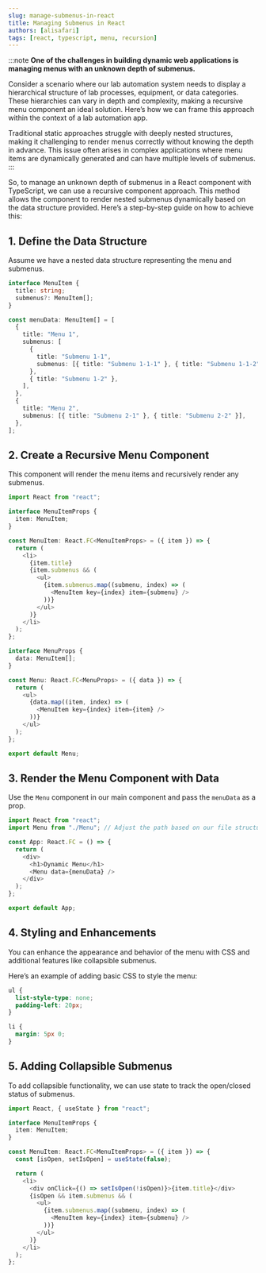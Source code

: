 ```yaml
---
slug: manage-submenus-in-react
title: Managing Submenus in React
authors: [alisafari]
tags: [react, typescript, menu, recursion]
---
```


:::note
**One of the challenges in building dynamic web applications is managing menus with an unknown depth of submenus.**

  Consider a scenario where our lab automation system needs to display a hierarchical structure of lab processes, equipment, or data categories. These hierarchies can vary in depth and complexity, making a recursive menu component an ideal solution. Here’s how we can frame this approach within the context of a lab automation app. 

 <!-- truncate --> 
Traditional static approaches struggle with deeply nested structures, making it challenging to render menus correctly without knowing the depth in advance. This issue often arises in complex applications where menu items are dynamically generated and can have multiple levels of submenus.
:::

So, to manage an unknown depth of submenus in a React component with TypeScript, we can use a recursive component approach. This method allows the component to render nested submenus dynamically based on the data structure provided. Here’s a step-by-step guide on how to achieve this:

## 1. Define the Data Structure

Assume we have a nested data structure representing the menu and submenus.

```typescript
interface MenuItem {
  title: string;
  submenus?: MenuItem[];
}

const menuData: MenuItem[] = [
  {
    title: "Menu 1",
    submenus: [
      {
        title: "Submenu 1-1",
        submenus: [{ title: "Submenu 1-1-1" }, { title: "Submenu 1-1-2" }],
      },
      { title: "Submenu 1-2" },
    ],
  },
  {
    title: "Menu 2",
    submenus: [{ title: "Submenu 2-1" }, { title: "Submenu 2-2" }],
  },
];
```

## 2. Create a Recursive Menu Component

This component will render the menu items and recursively render any submenus.

```typescript
import React from "react";

interface MenuItemProps {
  item: MenuItem;
}

const MenuItem: React.FC<MenuItemProps> = ({ item }) => {
  return (
    <li>
      {item.title}
      {item.submenus && (
        <ul>
          {item.submenus.map((submenu, index) => (
            <MenuItem key={index} item={submenu} />
          ))}
        </ul>
      )}
    </li>
  );
};

interface MenuProps {
  data: MenuItem[];
}

const Menu: React.FC<MenuProps> = ({ data }) => {
  return (
    <ul>
      {data.map((item, index) => (
        <MenuItem key={index} item={item} />
      ))}
    </ul>
  );
};

export default Menu;
```

## 3. Render the Menu Component with Data

Use the `Menu` component in our main component and pass the `menuData` as a prop.

```typescript
import React from "react";
import Menu from "./Menu"; // Adjust the path based on our file structure

const App: React.FC = () => {
  return (
    <div>
      <h1>Dynamic Menu</h1>
      <Menu data={menuData} />
    </div>
  );
};

export default App;
```

## 4. Styling and Enhancements

You can enhance the appearance and behavior of the menu with CSS and additional features like collapsible submenus.

Here’s an example of adding basic CSS to style the menu:

```css
ul {
  list-style-type: none;
  padding-left: 20px;
}

li {
  margin: 5px 0;
}
```

## 5. Adding Collapsible Submenus

To add collapsible functionality, we can use state to track the open/closed status of submenus.

```typescript
import React, { useState } from "react";

interface MenuItemProps {
  item: MenuItem;
}

const MenuItem: React.FC<MenuItemProps> = ({ item }) => {
  const [isOpen, setIsOpen] = useState(false);

  return (
    <li>
      <div onClick={() => setIsOpen(!isOpen)}>{item.title}</div>
      {isOpen && item.submenus && (
        <ul>
          {item.submenus.map((submenu, index) => (
            <MenuItem key={index} item={submenu} />
          ))}
        </ul>
      )}
    </li>
  );
};
```
